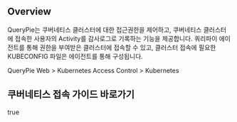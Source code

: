 ## Overview
QueryPie는 쿠버네티스 클러스터에 대한 접근권한을 제어하고, 쿠버네티스 클러스터에 접속한 사용자의 Activity를 감사로그로 기록하는 기능을 제공합니다. 쿼리파이 에이전트를 통해 권한을 부여받은 클러스터에 접속할 수 있고, 클러스터 접속에 필요한 KUBECONFIG 파일은 에이전트를 통해 구성됩니다.

QueryPie Web &gt; Kubernetes Access Control &gt; Kubernetes

## 쿠버네티스 접속 가이드 바로가기
true